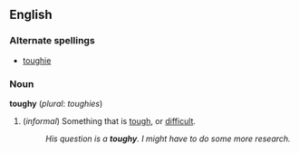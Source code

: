 ==English==
===Alternate spellings===
*[[toughie]]

===Noun===
'''toughy''' (''plural'': ''toughies'')
#(''informal'') Something that is [[tough]], or [[difficult]].
#:''His question is a '''toughy'''.  I might have to do some more research.''